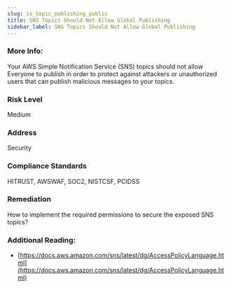 ```yaml
---
slug: is_topic_publishing_public
title: SNS Topics Should Not Allow Global Publishing
sidebar_label: SNS Topics Should Not Allow Global Publishing
---
```


### More Info:

Your AWS Simple Notification Service (SNS) topics should not allow Everyone to publish in order to protect against attackers or unauthorized users that can publish malicious messages to your topics.

### Risk Level

Medium

### Address

Security

### Compliance Standards

HITRUST, AWSWAF, SOC2, NISTCSF, PCIDSS

### Remediation

How to implement the required permissions to secure the exposed SNS topics?

### Additional Reading:

- [https://docs.aws.amazon.com/sns/latest/dg/AccessPolicyLanguage.html](https://docs.aws.amazon.com/sns/latest/dg/AccessPolicyLanguage.html) 

